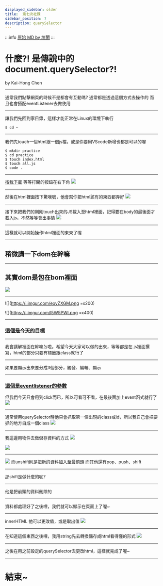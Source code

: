 ---
displayed_sidebar: older
title:  第七次社課
sidebar_position: 7
description: querySelector
---

:::info
[原始 MD by 塏閎](https://hackmd.io/@D6jMLi9nQ3iC-a12lj8HRg/H1mdZcX9D#/)
:::

# 什麼?! 是傳說中的document.querySelector?!
by Kai-Hong Chen

---

通常我們點擊網頁的時候不是都會有互動嗎? 通常都是透過這個方式去操作的
而且也會搭配eventListener去做使用

---

讓我們先回到家目錄，這樣才能正常在Linux的環境下執行

```bash=
$ cd ~
```

----

我們先touch一個html跟一個js檔，或是你要用VScode新增也都是可以的喔
```bash=
$ mkdir practice
$ cd practice
$ touch index.html
$ touch all.js
$ code .
````

----

[按我下載](https://marketplace.visualstudio.com/items?itemName=ritwickdey.LiveServer)
等等打開的按鈕在右下角
![](https://i.imgur.com/yYp4XJV.png)


----

然後在html裡面按下驚嘆號，他會幫你把html該有的東西都弄好
![](https://i.imgur.com/XjIXmmb.png)


----

接下來把我們的剛剛touch出來的JS載入至html裡面，記得要在body的最後面才載入js，不然等等會出事情
![](https://i.imgur.com/WI950xa.png)

----

這樣就可以開始操作html裡面的東東了喔

---

## 稍微講一下dom在幹嘛

----

## 其實dom是包在bom裡面

![](https://i.imgur.com/xBvzpF7.png)

----

![](https://i.imgur.com/eovZXGM.png =x200)

![](https://i.imgur.com/l5W5PWt.png =x400)

---

### [這個是今天的目標](https://leave3310.github.io/hex-js-homework/)

----

我會講解裡面在幹嘛ㄉ啦，希望今天大家可以做的出來，等等都是在.js裡面撰寫，html的部分只要有標籤跟class就行了

---

如果要顯示出來要分成3個部分，觸發、編輯、顯示

----

### [這個是eventlistener的參數](https://www.fooish.com/javascript/dom/event.html)
但我們今天只會用到click而已，所以可看可不看，在最後面加上event函式就行了
![](https://i.imgur.com/LKJ4IkP.png)


----

通常使用querySelector時他只會抓取第一個出現的class或id，所以我自己會把要抓的地方自成一個class
![](https://i.imgur.com/jdLOrd6.png)

----

我這邊用物件去做儲存資料的方式
![](https://i.imgur.com/9Tqx8yt.png)

![](https://i.imgur.com/BbXmfi5.png)


----

![](https://i.imgur.com/T6wHS4z.png)
而unshift則是把新的資料加入至最前頭
而其他還有pop、push、shift

----

那shift是做什麼的呢?

----

他是把前頭的資料刪除的

---

資料都處理好了之後哩，我們就可以顯示在頁面上了喔~

----

innerHTML
他可以更改值，或是取出值
![](https://i.imgur.com/z46AaIT.png)

----

在知道這個東西之後哩，我用string先去轉換儲存成html看得懂的形式
![](https://i.imgur.com/ViyMUYU.png)

----

之後在用之前設定的querySelector去更改html，這樣就完成了喔~

---

# 結束~